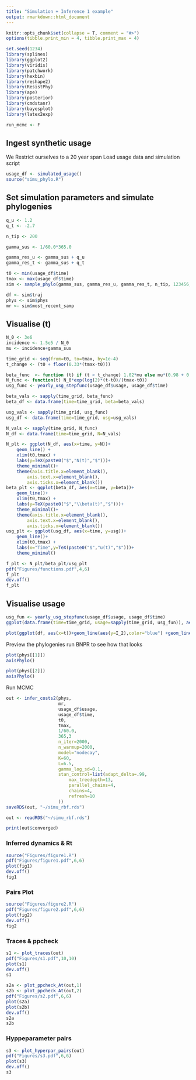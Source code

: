 ```yaml
---
title: "Simulation + Inference 1 example"
output: rmarkdown::html_document
---
```


```r
knitr::opts_chunk$set(collapse = T, comment = "#>")
options(tibble.print_min = 4, tibble.print_max = 4)
```

```r
set.seed(1234)
library(splines)
library(ggplot2)
library(viridis)
library(patchwork)
library(hexbin)
library(reshape2)
library(ResistPhy)
library(ape)
library(posterior)
library(cmdstanr)
library(bayesplot)
library(latex2exp)

run_mcmc <- F
```

## Ingest synthetic usage
We Restrict ourselves to a 20 year span
Load usage data and simulation script
```r
usage_df <- simulated_usage()
source("simu_phylo.R")
```
## Set simulation parameters and simulate phylogenies
```r
q_u <- 1.2
q_t <- -2.7

n_tip <- 200

gamma_sus <- 1/60.0*365.0

gamma_res_u <- gamma_sus + q_u
gamma_res_t <- gamma_sus + q_t

t0 <- min(usage_df$time)
tmax <- max(usage_df$time)
sim <- sample_phylo(gamma_sus, gamma_res_u, gamma_res_t, n_tip, 123456, 1234567) 

df <- sim$traj
phys <- sim$phys
mr <- sim$most_recent_samp
```

## Visualise \beta(t)
```r
N_0 <- 3e6
incidence <- 1.5e5 / N_0
mu <- incidence+gamma_sus

time_grid <- seq(from=t0, to=tmax, by=1e-4)
t_change <- (t0 + floor(0.33*(tmax-t0)))

beta_func  <- function (t) if (t < t_change) 1.02*mu else mu*(0.98 + 0.06*(t-t_change)/(tmax-t_change))
N_func <- function(t) N_0*exp(log(2)*(t-t0)/(tmax-t0))
usg_func <- yearly_usg_stepfunc(usage_df$usage, usage_df$time)

beta_vals <- sapply(time_grid, beta_func)
beta_df <- data.frame(time=time_grid, beta=beta_vals)

usg_vals <- sapply(time_grid, usg_func)
usg_df <- data.frame(time=time_grid, usg=usg_vals)

N_vals <- sapply(time_grid, N_func)
N_df <- data.frame(time=time_grid, N=N_vals)

N_plt <- ggplot(N_df, aes(x=time, y=N))+
    geom_line() +
    xlim(t0,tmax) +
    labs(y=TeX(paste0("$","N(t)","$")))+
    theme_minimal()+
    theme(axis.title.x=element_blank(),
        axis.text.x=element_blank(),
        axis.ticks.x=element_blank())
beta_plt <- ggplot(beta_df, aes(x=time, y=beta))+
    geom_line()+
    xlim(t0,tmax) +
    labs(y=TeX(paste0("$","\\beta(t)","$")))+
    theme_minimal()+
    theme(axis.title.x=element_blank(),
        axis.text.x=element_blank(),
        axis.ticks.x=element_blank())
usg_plt <- ggplot(usg_df, aes(x=time, y=usg))+
    geom_line()+
    xlim(t0,tmax) +
    labs(x="Time",y=TeX(paste0("$","u(t)","$")))+
    theme_minimal()

f_plt <- N_plt/beta_plt/usg_plt
pdf("Figures/functions.pdf",4,6)
f_plt
dev.off()
f_plt
```

## Visualise usage
```r
usg_fun <- yearly_usg_stepfunc(usage_df$usage, usage_df$time)
ggplot(data.frame(time=time_grid, usage=sapply(time_grid, usg_fun)), aes(x=time, y=usage))+geom_line()+theme_minimal()
```

```r
plot(ggplot(df, aes(x=t))+geom_line(aes(y=I_2),color="blue") +geom_line(aes(y=I_3),color="red"))
```

Preview the phylogenies run BNPR to see how that looks
```r
plot(phys[[1]])
axisPhylo()
```
```r
plot(phys[[2]])
axisPhylo()
```

Run MCMC
```r
out <- infer_costs2(phys, 
                    mr,
                    usage_df$usage,
                    usage_df$time,
                    t0,
                    tmax,
                    1/60.0,
                    365,3
                    n_iter=2000, 
                    n_warmup=2000,
                    model="nodecay",
                    K=60,
                    L=6.5,
                    gamma_log_sd=0.1,
                    stan_control=list(adapt_delta=.99,
                        max_treedepth=13,
                        parallel_chains=4,
                        chains=4,
                        refresh=10
                    ))                    
saveRDS(out, "~/simu_rbf.rds")
```

```r
out <- readRDS("~/simu_rbf.rds")
```

```r
print(out$converged)
```

### Inferred dynamics & Rt
```r
source("Figures/figure1.R")
pdf("Figures/figure1.pdf",6,6)
plot(fig1)
dev.off()
fig1
```

### Pairs Plot
```r
source("Figures/figure2.R")
pdf("Figures/figure2.pdf",6,6)
plot(fig2)
dev.off()
fig2
```

### Traces & ppcheck
```r
s1 <- plot_traces(out)
pdf("Figures/s1.pdf",10,10)
plot(s1)
dev.off()
s1
```
```r
s2a <- plot_ppcheck_At(out,1)
s2b <- plot_ppcheck_At(out,2)
pdf("Figures/s2.pdf",6,6)
plot(s2a)
plot(s2b)
dev.off()
s2a
s2b
```

### Hyppeparameter pairs
```r
s3 <- plot_hyperpar_pairs(out)
pdf("Figures/s3.pdf",6,6)
plot(s3)
dev.off()
s3
```
